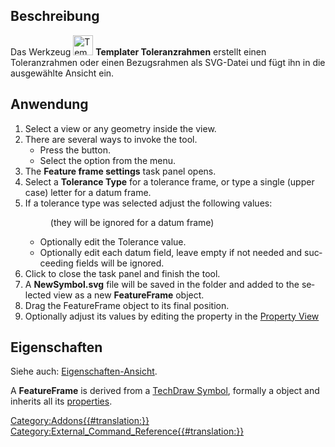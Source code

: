 {{UnfinishedDocu}}
<languages/>

{{Docnav/de
|[[Templater_AuxView/de|Hilfsansicht]]
|[[Templater_NewTemplateMulti/de|NeueVorlageMulti]]
|[[Templater_Workbench/de|Templater]]
|IconL=Templater_AuxView.svg
|IconR=Templater_NewTemplateMulti.svg
|IconC=Templater_workbench_icon.svg
}}

{{GuiCommand/de
|Name=Templater ToleranceFrame
|Name/de=Templater Toleranzrahmen
|MenuLocation=Templater → Toleranzrahmen
|Workbenches=[[Templater_Workbench/de|Templater]]
|Shortcut=
}}

<span id="Description"></span>
==Beschreibung==

Das Werkzeug [[Image:Templater_ToleranceFrame.svg|32px]] '''Templater Toleranzrahmen''' erstellt einen Toleranzrahmen oder einen Bezugsrahmen als SVG-Datei und fügt ihn in die ausgewählte Ansicht ein.

<span id="Usage"></span>
==Anwendung==

<div lang="en" dir="ltr" class="mw-content-ltr">
# Select a view or any geometry inside the view.
# There are several ways to invoke the tool.
#* Press the {{Button|[[Image:Templater_ToleranceFrame.svg|16px]] Tolerance Frame}} button.
#* Select the {{MenuCommand|Templater → [[Image:Templater_ToleranceFrame.svg|16px]] Tolerance Frame}} option from the menu.
# The '''Feature frame settings''' task panel opens.
# Select a '''Tolerance Type''' for a tolerance frame, or type a single (upper case) letter for a datum frame.
# If a tolerance type was selected adjust the following values:
#: (they will be ignored for a datum frame)
#* Optionally edit the Tolerance value.
#* Optionally edit each datum field, leave empty if not needed and succeeding fields will be ignored.
# Click {{Button|Ok}} to close the task panel and finish the tool.
# A '''NewSymbol.svg''' file will be saved in the {{MenuCommand|.../Mod/Templater/Resources}} folder and added to the selected view as a new '''FeatureFrame''' object.
# Drag the FeatureFrame object to its final position.
# Optionally adjust its values by editing the {{PropertyData|Editable Texts}} property in the [[Property_View|Property View]]
</div> 

<span id="Properties"></span>
==Eigenschaften==

Siehe auch: [[Property_View/de|Eigenschaften-Ansicht]].

<div lang="en" dir="ltr" class="mw-content-ltr">
A '''FeatureFrame''' is derived from a [[TechDraw_Symbol|TechDraw Symbol]], formally a {{Incode|TechDraw::DrawViewSymbol}} object and inherits all its [[TechDraw_Symbol#Properties_Part_View|properties]].
</div>


{{Docnav/de
|[[Templater_AuxView/de|Hilfsansicht]]
|[[Templater_NewTemplateMulti/de|NeueVorlageMulti]]
|[[Templater_Workbench/de|Templater]]
|IconL=Templater_AuxView.svg
|IconR=Templater_NewTemplateMulti.svg
|IconC=Templater_workbench_icon.svg
}}

[[Category:Addons{{#translation:}}]]
[[Category:External_Command_Reference{{#translation:}}]]